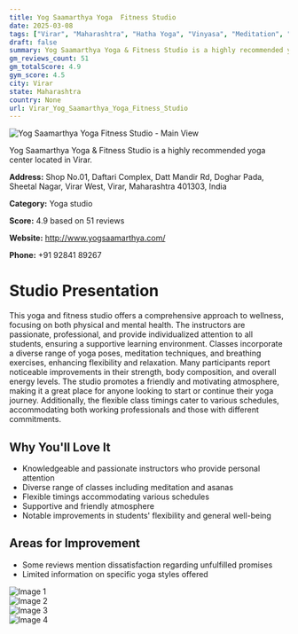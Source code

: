 ```yaml
---
title: Yog Saamarthya Yoga  Fitness Studio
date: 2025-03-08
tags: ["Virar", "Maharashtra", "Hatha Yoga", "Vinyasa", "Meditation", "supportive atmosphere", "professional instructors", "Virar"]  
draft: false
summary: Yog Saamarthya Yoga & Fitness Studio is a highly recommended yoga center located in Virar.
gm_reviews_count: 51
gm_totalScore: 4.9
gym_score: 4.5
city: Virar
state: Maharashtra
country: None
url: Virar_Yog_Saamarthya_Yoga_Fitness_Studio
---
```


<div className="aspect-[16/9] relative my-8">
  <img 
    src="https://lh3.googleusercontent.com/p/AF1QipOIBP4uMjbN5KLdtOGW2LDUESfQW3u7_V1x_9wf=w1920-h1080-k-no"
    alt="Yog Saamarthya Yoga  Fitness Studio - Main View"
    className="object-cover absolute inset-0 w-full h-full rounded-lg"
  />
</div>

Yog Saamarthya Yoga & Fitness Studio is a highly recommended yoga center located in Virar.

**Address:** Shop No.01, Daftari Complex, Datt Mandir Rd, Doghar Pada, Sheetal Nagar, Virar West, Virar, Maharashtra 401303, India

**Category:** Yoga studio

**Score:** 4.9 based on 51 reviews

**Website:** http://www.yogsaamarthya.com/

**Phone:** +91 92841 89267

# Studio Presentation

This yoga and fitness studio offers a comprehensive approach to wellness, focusing on both physical and mental health. The instructors are passionate, professional, and provide individualized attention to all students, ensuring a supportive learning environment. Classes incorporate a diverse range of yoga poses, meditation techniques, and breathing exercises, enhancing flexibility and relaxation. Many participants report noticeable improvements in their strength, body composition, and overall energy levels. The studio promotes a friendly and motivating atmosphere, making it a great place for anyone looking to start or continue their yoga journey. Additionally, the flexible class timings cater to various schedules, accommodating both working professionals and those with different commitments.



## Why You'll Love It

- Knowledgeable and passionate instructors who provide personal attention
- Diverse range of classes including meditation and asanas
- Flexible timings accommodating various schedules
- Supportive and friendly atmosphere
- Notable improvements in students' flexibility and general well-being

## Areas for Improvement

- Some reviews mention dissatisfaction regarding unfulfilled promises
- Limited information on specific yoga styles offered

<div className="grid grid-cols-1 xl:grid-cols-2 gap-4 my-8">
<div className="aspect-[4/3] relative"><img src="https://lh3.googleusercontent.com/p/AF1QipOQuH1fo6PblO5g6rcyBp-XlC4pXfN9M7v6ritk=w1920-h1080-k-no" alt="Image 1" className="object-cover absolute inset-0 w-full h-full rounded-lg" /></div>
<div className="aspect-[4/3] relative"><img src="https://lh3.googleusercontent.com/p/AF1QipMIy9y2mJZeGXLa4NGsGXGvtyA9KzZ6aTeZQcmV=w1920-h1080-k-no" alt="Image 2" className="object-cover absolute inset-0 w-full h-full rounded-lg" /></div>
<div className="aspect-[4/3] relative"><img src="https://lh5.googleusercontent.com/p/AF1QipMqhVCHHfcTm59QH2qcCO-HLa606f2_BloKo0Dt=w1920-h1080-k-no" alt="Image 3" className="object-cover absolute inset-0 w-full h-full rounded-lg" /></div>
<div className="aspect-[4/3] relative"><img src="https://lh3.googleusercontent.com/p/AF1QipPZXQpjZXbOYMqz852fBENAe2DOTXUAiBwNlZeD=w1920-h1080-k-no" alt="Image 4" className="object-cover absolute inset-0 w-full h-full rounded-lg" /></div>
</div>